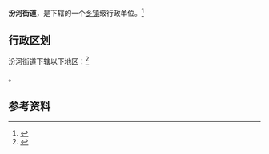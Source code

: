 {{中国乡级行政区|14/10/02/009/000}}

'''汾河街道'''，是{{PRC admin/fullname|14/10/02/009/000|3}}下辖的一个[[乡镇|乡镇]]级行政单位。<ref>{{PRC admin/ref sgc|{{PRC admin/parent|14/10/02/009/000}}}}</ref>

== 行政区划 ==

汾河街道下辖以下地区：<ref>{{PRC admin/ref sgc|14/10/02/009/000}}</ref>

{{PRC admin/children|14/10/02/009/000}}。

== 参考资料 ==

{{reflist}}

{{行政区划小作品}}
{{PRC admin/navcat|14/10/02/009/000}}
